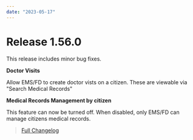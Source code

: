 ```yaml
---
date: "2023-05-17"
---
```


# Release 1.56.0

This release includes minor bug fixes.

**Doctor Visits**

Allow EMS/FD to create doctor vists on a citizen. These are viewable via "Search Medical Records"

**Medical Records Management by citizen**

This feature can now be turned off. When disabled, only EMS/FD can manage citizens medical records.

> [Full Changelog](https://github.com/SnailyCAD/snaily-cadv4/releases/tag/1.56.0)
